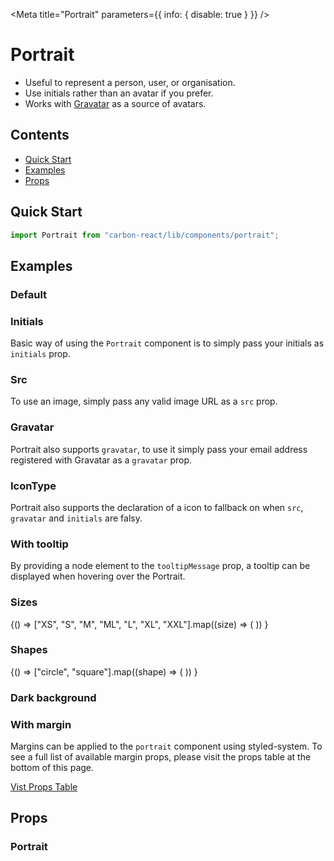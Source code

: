 


<Meta title="Portrait" parameters={{ info: { disable: true } }} />

# Portrait

- Useful to represent a person, user, or organisation.
- Use initials rather than an avatar if you prefer.
- Works with [Gravatar](http://en.gravatar.com/) as a source of avatars.

## Contents

- [Quick Start](#quick-start)
- [Examples](#examples)
- [Props](#props)

## Quick Start

```javascript
import Portrait from "carbon-react/lib/components/portrait";
```

## Examples

### Default

<Canvas>
  <Story name="default">
    <Portrait />
  </Story>
</Canvas>

### Initials

Basic way of using the `Portrait` component is to simply pass your initials as `initials` prop.

<Canvas>
  <Story name="initials">
    <Portrait initials="MK" />
  </Story>
</Canvas>

### Src

To use an image, simply pass any valid image URL as a `src` prop.

<Canvas>
  <Story name="src">
    <Portrait src="https://avataaars.io/?avatarStyle=Transparent&topType=LongHairStraight&accessoriesType=Blank&hairColor=BrownDark&facialHairType=Blank&clotheType=BlazerShirt&eyeType=Default&eyebrowType=Default&mouthType=Default&skinColor=Light" />
  </Story>
</Canvas>

### Gravatar

Portrait also supports `gravatar`, to use it simply pass your email address registered with Gravatar as a `gravatar` prop.

<Canvas>
  <Story name="gravatar">
    <Portrait gravatar="andrew.tait@sage.com" />
  </Story>
</Canvas>

### IconType

Portrait also supports the declaration of a icon to fallback on when `src`, `gravatar` and `initials` are falsy.

<Canvas>
  <Story name="iconType">
    <Portrait iconType="image" />
  </Story>
</Canvas>

### With tooltip

By providing a node element to the `tooltipMessage` prop, a tooltip can be displayed when hovering over the Portrait.

<Canvas>
  <Story name="with tooltip">
    <Box margin={8}>
      <Portrait
        tooltipMessage="Rebecca Smith"
        tooltipPosition="bottom"
        tooltipBgColor="rebeccapurple"
        src="https://avataaars.io/?avatarStyle=Transparent&topType=LongHairStraight&accessoriesType=Blank&hairColor=BrownDark&facialHairType=Blank&clotheType=BlazerShirt&eyeType=Default&eyebrowType=Default&mouthType=Default&skinColor=Light"
      />
    </Box>
  </Story>
</Canvas>

### Sizes

<Canvas>
  <Story name="sizes">
    {() =>
      ["XS", "S", "M", "ML", "L", "XL", "XXL"].map((size) => (
        <Portrait key={size} size={size} />
      ))
    }
  </Story>
</Canvas>

### Shapes

<Canvas>
  <Story name="shapes">
    {() =>
      ["circle", "square"].map((shape) => (
        <Portrait key={shape} shape={shape} />
      ))
    }
  </Story>
</Canvas>

### Dark background

<Canvas>
  <Story name="dark background">
    <Portrait darkBackground />
  </Story>
</Canvas>

### With margin

Margins can be applied to the `portrait` component using styled-system.
To see a full list of available margin props, please visit the props table at the bottom of this page.

[Vist Props Table](#props)

<Canvas>
  <Story name="with margin">
    <Portrait m={3} />
    <Portrait darkBackground m={2} />
    <Portrait shape="circle" m="25px" />
    <Portrait size="L" m="30px" />
  </Story>
</Canvas>

## Props

### Portrait

<StyledSystemProps of={Portrait} noHeader margin />
